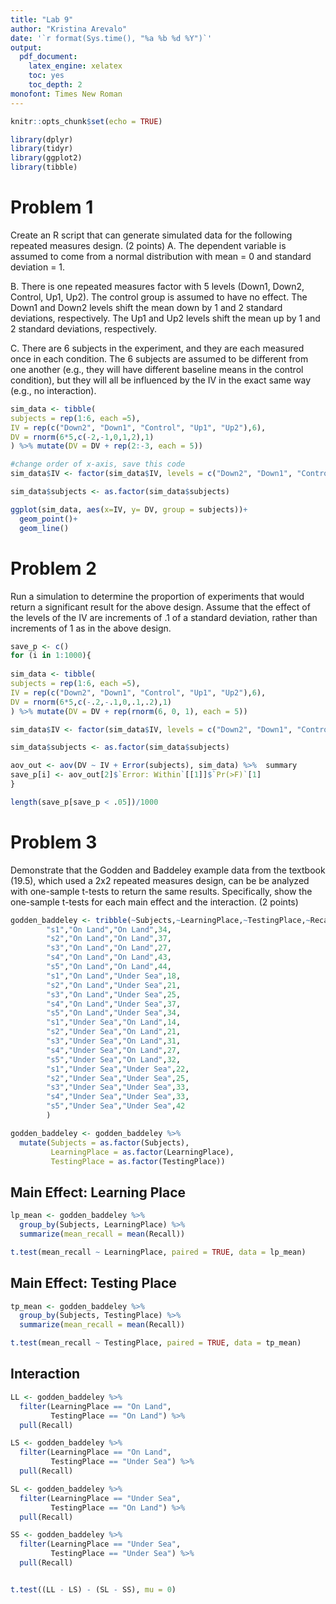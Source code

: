 ```yaml
---
title: "Lab 9"
author: "Kristina Arevalo"
date: '`r format(Sys.time(), "%a %b %d %Y")`'
output: 
  pdf_document:
    latex_engine: xelatex
    toc: yes 
    toc_depth: 2
monofont: Times New Roman
---
```



```r
knitr::opts_chunk$set(echo = TRUE)
```

```r
library(dplyr)
library(tidyr)
library(ggplot2)
library(tibble)
```

\newpage

# Problem 1

Create an R script that can generate simulated data for the following repeated measures design. (2 points)
A. The dependent variable is assumed to come from a normal distribution with mean = 0 and standard deviation = 1.

B. There is one repeated measures factor with 5 levels (Down1, Down2, Control, Up1, Up2). The control group is assumed to have no effect. The Down1 and Down2 levels shift the mean down by 1 and 2 standard deviations, respectively. The Up1 and Up2 levels shift the mean up by 1 and 2 standard deviations, respectively.

C. There are 6 subjects in the experiment, and they are each measured once in each condition. The 6 subjects are assumed to be different from one another (e.g., they will have different baseline means in the control condition), but they will all be influenced by the IV in the exact same way (e.g., no interaction).

```r

sim_data <- tibble(
subjects = rep(1:6, each =5),
IV = rep(c("Down2", "Down1", "Control", "Up1", "Up2"),6),
DV = rnorm(6*5,c(-2,-1,0,1,2),1)
) %>% mutate(DV = DV + rep(2:-3, each = 5))

#change order of x-axis, save this code
sim_data$IV <- factor(sim_data$IV, levels = c("Down2", "Down1", "Control", "Up1", "Up2"))

sim_data$subjects <- as.factor(sim_data$subjects)

ggplot(sim_data, aes(x=IV, y= DV, group = subjects))+
  geom_point()+
  geom_line()


```


# Problem 2
Run a simulation to determine the proportion of experiments that would return a significant result for the above design. Assume that the effect of the levels of the IV are increments of .1 of a standard deviation, rather than increments of 1 as in the above design.

```r
save_p <- c()
for (i in 1:1000){
  
sim_data <- tibble(
subjects = rep(1:6, each =5),
IV = rep(c("Down2", "Down1", "Control", "Up1", "Up2"),6),
DV = rnorm(6*5,c(-.2,-.1,0,.1,.2),1)
) %>% mutate(DV = DV + rep(rnorm(6, 0, 1), each = 5))

sim_data$IV <- factor(sim_data$IV, levels = c("Down2", "Down1", "Control", "Up1", "Up2"))

sim_data$subjects <- as.factor(sim_data$subjects)

aov_out <- aov(DV ~ IV + Error(subjects), sim_data) %>%  summary
save_p[i] <- aov_out[2]$`Error: Within`[[1]]$`Pr(>F)`[1]
}

length(save_p[save_p < .05])/1000

```


# Problem 3
Demonstrate that the Godden and Baddeley example data from the textbook (19.5), which used a 2x2 repeated measures design, can be be analyzed with one-sample t-tests to return the same results. Specifically, show the one-sample t-tests for each main effect and the interaction. (2 points)

```r
godden_baddeley <- tribble(~Subjects,~LearningPlace,~TestingPlace,~Recall,
        "s1","On Land","On Land",34,
        "s2","On Land","On Land",37,
        "s3","On Land","On Land",27,
        "s4","On Land","On Land",43,
        "s5","On Land","On Land",44,
        "s1","On Land","Under Sea",18,
        "s2","On Land","Under Sea",21,
        "s3","On Land","Under Sea",25,
        "s4","On Land","Under Sea",37,
        "s5","On Land","Under Sea",34,
        "s1","Under Sea","On Land",14,
        "s2","Under Sea","On Land",21,
        "s3","Under Sea","On Land",31,
        "s4","Under Sea","On Land",27,
        "s5","Under Sea","On Land",32,
        "s1","Under Sea","Under Sea",22,
        "s2","Under Sea","Under Sea",25,
        "s3","Under Sea","Under Sea",33,
        "s4","Under Sea","Under Sea",33,
        "s5","Under Sea","Under Sea",42
        )

godden_baddeley <- godden_baddeley %>%
  mutate(Subjects = as.factor(Subjects),
         LearningPlace = as.factor(LearningPlace),
         TestingPlace = as.factor(TestingPlace))
```

## Main Effect: Learning Place

```r
lp_mean <- godden_baddeley %>% 
  group_by(Subjects, LearningPlace) %>% 
  summarize(mean_recall = mean(Recall))

t.test(mean_recall ~ LearningPlace, paired = TRUE, data = lp_mean)
```

## Main Effect: Testing Place
```r
tp_mean <- godden_baddeley %>% 
  group_by(Subjects, TestingPlace) %>% 
  summarize(mean_recall = mean(Recall))

t.test(mean_recall ~ TestingPlace, paired = TRUE, data = tp_mean)
```

## Interaction
```r
LL <- godden_baddeley %>% 
  filter(LearningPlace == "On Land",
         TestingPlace == "On Land") %>% 
  pull(Recall)

LS <- godden_baddeley %>% 
  filter(LearningPlace == "On Land",
         TestingPlace == "Under Sea") %>% 
  pull(Recall)

SL <- godden_baddeley %>% 
  filter(LearningPlace == "Under Sea",
         TestingPlace == "On Land") %>% 
  pull(Recall)

SS <- godden_baddeley %>% 
  filter(LearningPlace == "Under Sea",
         TestingPlace == "Under Sea") %>% 
  pull(Recall)


t.test((LL - LS) - (SL - SS), mu = 0)
```









